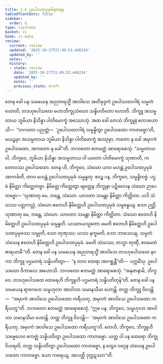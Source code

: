 ```yaml
---
title: 2.6 ဥပေါသထပ္ပမုခါနုဇာနန
tableOfContents: false
sidebar:
  order: 6
type: tipitaka
basket: vi
book: vi-maha
review:
  current: review
  updated: '2025-10-27T21:49:53.446234'
  updated_by: ''
  notes: ''
  history:
  - state: review
    date: '2025-10-27T21:49:53.446234'
    updated_by: ''
    notes: ''
    previous_state: draft
---
```



<ReviewStatus review={frontmatter.review} showDetails={true} />

<HypothesisAnnotation frontmatter={frontmatter} />

<DynamicBreadcrumb />

<Division number="142" book="vi-maha" e="ch" v="3" p="146">

<Paragraph number="602" book="vi-maha">
တေန ခေါ ပန သမယေန အညတရသ္မိံ အာဝါသေ အတိခုဒ္ဒကံ ဥပေါသထာဂါရံ သမ္မတံ ဟောတိ, တဒဟုပေါသထေ မဟာဘိက္ခုသံဃော သန္နိပတိတော ဟောတိ. ဘိက္ခူ အသမ္မတာယ ဘူမိယာ နိသိန္နာ ပါတိမောက္ခံ အဿောသုံ. အထ ခေါ တေသံ ဘိက္ခူနံ ဧတဒဟောသိ—  “ဘဂဝတာ ပညတ္တံ—  ‘ဥပေါသထာဂါရံ သမ္မန္နိတွာ ဥပေါသထော ကာတဗ္ဗော’တိ, မယဉ္စမှာ အသမ္မတာယ ဘူမိယာ နိသိန္နာ ပါတိမောက္ခံ အဿုမှာ, ကတော နု ခေါ အမှာကံ ဥပေါသထော, အကတော နု ခေါ”တိ. ဘဂဝတော ဧတမတ္ထံ အာရောစေသုံ. “သမ္မတာယ ဝါ, ဘိက္ခဝေ, ဘူမိယာ နိသိန္နာ အသမ္မတာယ ဝါ ယတော ပါတိမောက္ခံ သုဏာတိ, ကတောဝဿ ဥပေါသထော. တေန ဟိ, ဘိက္ခဝေ, သံဃော ယာဝ မဟန္တံ ဥပေါသထပ္ပမုခံ အာကင်္ခတိ, တာဝ မဟန္တံ ဥပေါသထပ္ပမုခံ သမ္မန္နတု. ဧဝဉ္စ ပန, ဘိက္ခဝေ, သမ္မန္နိတဗ္ဗံ. ပဌမံ နိမိတ္တာ ကိတ္တေတဗ္ဗာ. နိမိတ္တေ ကိတ္တေတွာ ဗျတ္တေန ဘိက္ခုနာ ပဋိဗလေန သံဃော ဉာပေတဗ္ဗော—
</Paragraph>

<Paragraph number="603" book="vi-maha">
‘သုဏာတု မေ, ဘန္တေ, သံဃော. ယာဝတာ သမန္တာ နိမိတ္တာ ကိတ္တိတာ. ယဒိ သံဃဿ ပတ္တကလ္လံ, သံဃော ဧတေဟိ နိမိတ္တေဟိ ဥပေါသထပ္ပမုခံ သမ္မန္နေယျ. ဧသာ ဉတ္တိ.
</Paragraph>

<Paragraph number="604" book="vi-maha">
သုဏာတု မေ, ဘန္တေ, သံဃော. ယာဝတာ သမန္တာ နိမိတ္တာ ကိတ္တိတာ. သံဃော ဧတေဟိ နိမိတ္တေဟိ ဥပေါသထပ္ပမုခံ သမ္မန္နတိ. ယဿာယသ္မတော ခမတိ ဧတေဟိ နိမိတ္တေဟိ ဥပေါသထပ္ပမုခဿ သမ္မုတိ, သော တုဏှဿ; ယဿ နက္ခမတိ, သော ဘာသေယျ. သမ္မတံ သံဃေန ဧတေဟိ နိမိတ္တေဟိ ဥပေါသထပ္ပမုခံ. ခမတိ သံဃဿ, တသ္မာ တုဏှီ, ဧဝမေတံ ဓာရယာမီ’”တိ.
</Paragraph>

<Paragraph number="605" book="vi-maha">
တေန ခေါ ပန သမယေန အညတရသ္မိံ အာဝါသေ တဒဟုပေါသထေ နဝကာ ဘိက္ခူ ပဌမတရံ သန္နိပတိတွာ—  “န တာဝ ထေရာ အာဂစ္ဆန္တီ”တိ—  ပက္ကမိံသု. ဥပေါသထော ဝိကာလေ အဟောသိ. ဘဂဝတော ဧတမတ္ထံ အာရောစေသုံ. “အနုဇာနာမိ, ဘိက္ခဝေ, တဒဟုပေါသထေ ထေရေဟိ ဘိက္ခူဟိ ပဌမတရံ သန္နိပတိတုန်”တိ.
</Paragraph>

<Paragraph number="606" book="vi-maha">
တေန ခေါ ပန သမယေန ရာဇဂဟေ သမ္ဗဟုလာ အာဝါသာ သမာနသီမာ ဟောန္တိ. တတ္ထ ဘိက္ခူ ဝိဝဒန္တိ—  “အမှာကံ အာဝါသေ ဥပေါသထော ကရီယတု, အမှာကံ အာဝါသေ ဥပေါသထော ကရီယတူ”တိ. ဘဂဝတော ဧတမတ္ထံ အာရောစေသုံ. “ဣဓ ပန, ဘိက္ခဝေ, သမ္ဗဟုလာ အာဝါသာ သမာနသီမာ ဟောန္တိ. တတ္ထ ဘိက္ခူ ဝိဝဒန္တိ—  ‘အမှာကံ အာဝါသေ ဥပေါသထော ကရီယတု, အမှာကံ အာဝါသေ ဥပေါသထော ကရီယတူ’တိ. တေဟိ, ဘိက္ခဝေ, ဘိက္ခူဟိ သဗ္ဗေဟေဝ ဧကဇ္ဈံ သန္နိပတိတွာ ဥပေါသထော ကာတဗ္ဗော. ယတ္ထ ဝါ ပန ထေရော ဘိက္ခု ဝိဟရတိ, တတ္ထ သန္နိပတိတွာ ဥပေါသထော ကာတဗ္ဗော, န တွေဝ ဝဂ္ဂေန သံဃေန ဥပေါသထော ကာတဗ္ဗော. ယော ကရေယျ, အာပတ္တိ ဒုက္ကဋဿာ”တိ.
</Paragraph>
</Division>